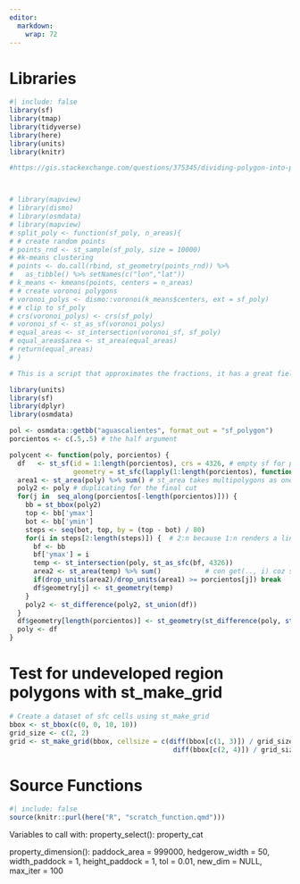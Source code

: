 ```yaml
---
editor: 
  markdown: 
    wrap: 72
---
```



# Libraries

```r
#| include: false
library(sf)
library(tmap)
library(tidyverse)
library(here)
library(units)
library(knitr)
```

```r
#https://gis.stackexchange.com/questions/375345/dividing-polygon-into-parts-which-have-equal-area-using-r



# library(mapview)
# library(dismo)
# library(osmdata)  
# library(mapview)
# split_poly <- function(sf_poly, n_areas){
# # create random points
# points_rnd <- st_sample(sf_poly, size = 10000)
# #k-means clustering
# points <- do.call(rbind, st_geometry(points_rnd)) %>%
#   as_tibble() %>% setNames(c("lon","lat"))
# k_means <- kmeans(points, centers = n_areas)
# # create voronoi polygons
# voronoi_polys <- dismo::voronoi(k_means$centers, ext = sf_poly)
# # clip to sf_poly
# crs(voronoi_polys) <- crs(sf_poly)
# voronoi_sf <- st_as_sf(voronoi_polys)
# equal_areas <- st_intersection(voronoi_sf, sf_poly)
# equal_areas$area <- st_area(equal_areas)
# return(equal_areas)
# }
```

```r
# This is a script that approximates the fractions, it has a great field for optimization. It only does horizontal cutting, not in an oriented bounding box. In the porcientos argument you may put as many values as you like, it is not only for halves (c(.5,.5), this means c(.4, .3, .2, .1) would be a valid vector as well.

library(units)
library(sf)
library(dplyr)
library(osmdata)

pol <- osmdata::getbb("aguascalientes", format_out = "sf_polygon") 
porcientos <- c(.5,.5) # the half argument

polycent <- function(poly, porcientos) {
  df   <- st_sf(id = 1:length(porcientos), crs = 4326, # empty sf for populating
                geometry = st_sfc(lapply(1:length(porcientos), function(x) st_multipolygon())))
  area1 <- st_area(poly) %>% sum() # st_area takes multipolygons as one; # area1 is constant
  poly2 <- poly # duplicating for the final cut
  for(j in  seq_along(porcientos[-length(porcientos)])) { 
    bb = st_bbox(poly2)
    top <- bb['ymax']
    bot <- bb['ymin']
    steps <- seq(bot, top, by = (top - bot) / 80)
    for(i in steps[2:length(steps)]) {  # 2:n because 1:n renders a line "ymax" = "ymin"
      bf <- bb
      bf['ymax'] = i
      temp <- st_intersection(poly, st_as_sfc(bf, 4326))
      area2 <- st_area(temp) %>% sum()           # con get(.., i) coz st_area prints rounded
      if(drop_units(area2)/drop_units(area1) >= porcientos[j]) break
      df$geometry[j] <- st_geometry(temp)
    }
    poly2 <- st_difference(poly2, st_union(df))
  }
  df$geometry[length(porcientos)] <- st_geometry(st_difference(poly, st_union(df)))
  poly <- df
}
```

# Test for undeveloped region polygons with st_make_grid

```r

# Create a dataset of sfc cells using st_make_grid
bbox <- st_bbox(c(0, 0, 10, 10))
grid_size <- c(2, 2)
grid <- st_make_grid(bbox, cellsize = c(diff(bbox[c(1, 3)]) / grid_size[1],
                                         diff(bbox[c(2, 4)]) / grid_size[2]))

```

# Source Functions

```r
#| include: false
source(knitr::purl(here("R", "scratch_function.qmd")))
```

Variables to call with: property_select(): property_cat

property_dimension(): paddock_area = 999000, hedgerow_width = 50,
width_paddock = 1, height_paddock = 1, tol = 0.01, new_dim = NULL,
max_iter = 100

```r

```
